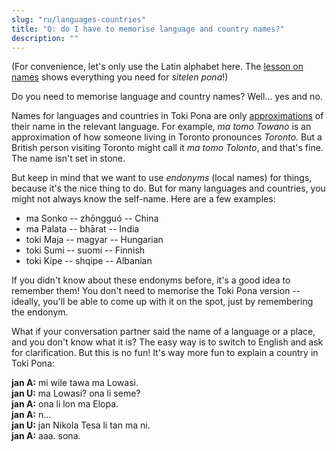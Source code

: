 ```yaml
---
slug: "ru/languages-countries"
title: "Q: do I have to memorise language and country names?"
description: ""
---
```


(For convenience, let's only use the Latin alphabet here. The [lesson on names](ru/07) shows everything you need for *sitelen pona*!)

Do you need to memorise language and country names? Well... yes and no.

Names for languages and countries in Toki Pona are only [approximations](ru/make-a-name#3-how-do-we-make-the-name-work-in-toki-pona) of their name in the relevant language. For example, *ma tomo Towano* is an approximation of how someone living in Toronto pronounces *Toronto*. But a British person visiting Toronto might call it *ma tomo Tolonto*, and that's fine. The name isn't set in stone.

But keep in mind that we want to use *endonyms* (local names) for things, because it's the nice thing to do. But for many languages and countries, you might not always know the self-name. Here are a few examples:

* ma Sonko -- zhōngguó -- China
* ma Palata -- bhārat -- India
* toki Maja -- magyar -- Hungarian
* toki Sumi -- suomi -- Finnish
* toki Kipe -- shqipe -- Albanian

If you didn't know about these endonyms before, it's a good idea to remember them! You don't need to memorise the Toki Pona version -- ideally, you'll be able to come up with it on the spot, just by remembering the endonym.

What if your conversation partner said the name of a language or a place, and you don't know what it is? The easy way is to switch to English and ask for clarification. But this is no fun! It's way more fun to explain a country in Toki Pona:

**jan A:** mi wile tawa ma Lowasi.  
**jan U:** ma Lowasi? ona li seme?  
**jan A:** ona li lon ma Elopa.  
**jan A:** n...  
**jan U:** jan Nikola Tesa li tan ma ni.  
**jan A:** aaa. sona.
